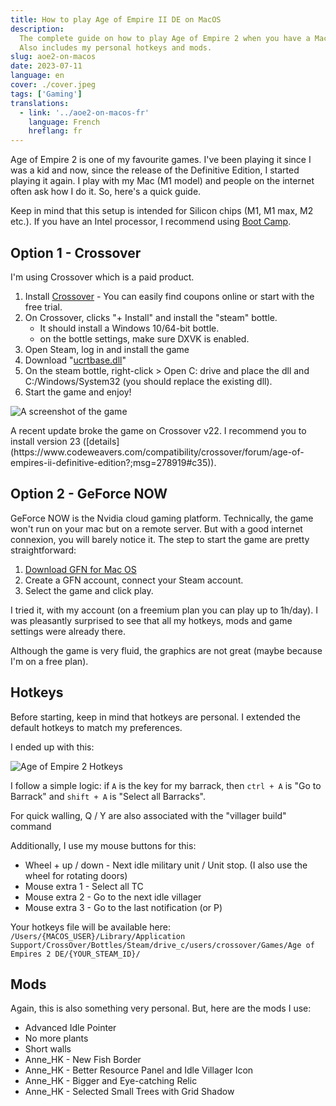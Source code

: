 ```yaml
---
title: How to play Age of Empire II DE on MacOS
description:
  The complete guide on how to play Age of Empire 2 when you have a Mac (crossover or GeForce NOW).
  Also includes my personal hotkeys and mods.
slug: aoe2-on-macos
date: 2023-07-11
language: en
cover: ./cover.jpeg
tags: ['Gaming']
translations:
  - link: '../aoe2-on-macos-fr'
    language: French
    hreflang: fr
---
```



Age of Empire 2 is one of my favourite games. I've been playing it since I was a kid and now, since
the release of the Definitive Edition, I started playing it again. I play with my Mac (M1 model) and
people on the internet often ask how I do it. So, here's a quick guide.

Keep in mind that this setup is intended for Silicon chips (M1, M1 max, M2 etc.). If you have an
Intel processor, I recommend using [Boot Camp](https://support.apple.com/en-us/HT201468).

## Option 1 - Crossover

I'm using Crossover which is a paid product.

1. Install [Crossover](https://www.codeweavers.com/crossover#mac) - You can easily find coupons
   online or start with the free trial.
2. On Crossover, clicks "+ Install" and install the "steam" bottle.
   - It should install a Windows 10/64-bit bottle.
   - on the bottle settings, make sure DXVK is enabled.
3. Open Steam, log in and install the game
4. Download
   "[ucrtbase.dll](https://community.pcgamingwiki.com/files/file/2081-ucrtbasedll-extracted-from-microsoft-visual-c-2015-redistributable-update-3-rc/)"
5. On the steam bottle, right-click > Open C: drive and place the dll and C:/Windows/System32 (you
   should replace the existing dll).
6. Start the game and enjoy!

![A screenshot of the game](./game.jpg)

<Warning title="Heads-up!">
  A recent update broke the game on Crossover v22. I recommend you to install version 23
  ([details](https://www.codeweavers.com/compatibility/crossover/forum/age-of-empires-ii-definitive-edition?;msg=278919#c35)).
</Warning>

## Option 2 - GeForce NOW

GeForce NOW is the Nvidia cloud gaming platform. Technically, the game won't run on your mac but on
a remote server. But with a good internet connexion, you will barely notice it. The step to start
the game are pretty straightforward:

1. [Download GFN for Mac OS](https://www.nvidia.com/en-us/geforce-now/download/)
2. Create a GFN account, connect your Steam account.
3. Select the game and click play.

I tried it, with my account (on a freemium plan you can play up to 1h/day). I was pleasantly
surprised to see that all my hotkeys, mods and game settings were already there.

Although the game is very fluid, the graphics are not great (maybe because I'm on a free plan).

## Hotkeys

Before starting, keep in mind that hotkeys are personal. I extended the default hotkeys to match my
preferences.

I ended up with this:

![Age of Empire 2 Hotkeys](./hotkeys.jpg)

I follow a simple logic: if `A` is the key for my barrack, then `ctrl + A` is "Go to Barrack" and
`shift + A` is "Select all Barracks".

For quick walling, Q / Y are also associated with the "villager build" command

Additionally, I use my mouse buttons for this:

- Wheel + up / down - Next idle military unit / Unit stop. (I also use the wheel for rotating doors)
- Mouse extra 1 - Select all TC
- Mouse extra 2 - Go to the next idle villager
- Mouse extra 3 - Go to the last notification (or P)

Your hotkeys file will be available here:
`/Users/{MACOS_USER}/Library/Application Support/CrossOver/Bottles/Steam/drive_c/users/crossover/Games/Age of Empires 2 DE/{YOUR_STEAM_ID}/`

## Mods

Again, this is also something very personal. But, here are the mods I use:

- Advanced Idle Pointer
- No more plants
- Short walls
- Anne_HK - New Fish Border
- Anne_HK - Better Resource Panel and Idle Villager Icon
- Anne_HK - Bigger and Eye-catching Relic
- Anne_HK - Selected Small Trees with Grid Shadow

